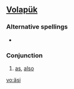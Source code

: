 {{also|asi|así|Asi|Äsi}}
==[[Volapük]]==

===Alternative spellings===
*{{l|vo|aysi}}

===Conjunction===
{{infl|vo|conjunction}}

# [[as]], [[also]]

[[vo:äsi]]